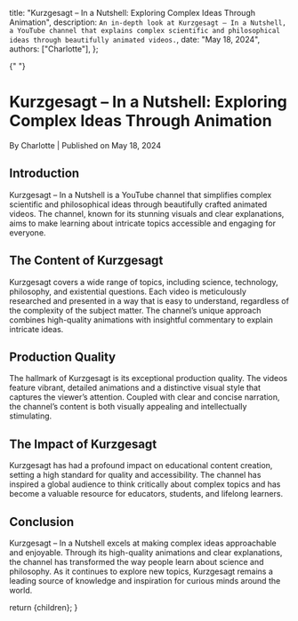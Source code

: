 
  title:
    "Kurzgesagt – In a Nutshell: Exploring Complex Ideas Through Animation",
  description: `An in-depth look at Kurzgesagt – In a Nutshell, a YouTube channel that explains complex scientific and philosophical ideas through beautifully animated videos.`,
  date: "May 18, 2024",
  authors: ["Charlotte"],
};

{" "}

<h1>Kurzgesagt – In a Nutshell: Exploring Complex Ideas Through Animation</h1>
<div className="text-sm text-gray-500 dark:text-gray-400">
  By Charlotte | Published on May 18, 2024
</div>
<section id="introduction">
  <h2>Introduction</h2>
  <span>
    Kurzgesagt – In a Nutshell is a YouTube channel that simplifies complex
    scientific and philosophical ideas through beautifully crafted animated
    videos. The channel, known for its stunning visuals and clear explanations,
    aims to make learning about intricate topics accessible and engaging for
    everyone.
  </span>
</section>
<section id="the-content-of-kurzgesagt">
  <h2>The Content of Kurzgesagt</h2>
  <span>
    Kurzgesagt covers a wide range of topics, including science, technology,
    philosophy, and existential questions. Each video is meticulously researched
    and presented in a way that is easy to understand, regardless of the
    complexity of the subject matter. The channel’s unique approach combines
    high-quality animations with insightful commentary to explain intricate
    ideas.
  </span>
</section>
<section id="production-quality">
  <h2>Production Quality</h2>
  <span>
    The hallmark of Kurzgesagt is its exceptional production quality. The videos
    feature vibrant, detailed animations and a distinctive visual style that
    captures the viewer’s attention. Coupled with clear and concise narration,
    the channel’s content is both visually appealing and intellectually
    stimulating.
  </span>
</section>
<section id="the-impact-of-kurzgesagt">
  <h2>The Impact of Kurzgesagt</h2>
  <span>
    Kurzgesagt has had a profound impact on educational content creation,
    setting a high standard for quality and accessibility. The channel has
    inspired a global audience to think critically about complex topics and has
    become a valuable resource for educators, students, and lifelong learners.
  </span>
</section>
<section id="conclusion">
  <h2>Conclusion</h2>
  <span>
    Kurzgesagt – In a Nutshell excels at making complex ideas approachable and
    enjoyable. Through its high-quality animations and clear explanations, the
    channel has transformed the way people learn about science and philosophy.
    As it continues to explore new topics, Kurzgesagt remains a leading source
    of knowledge and inspiration for curious minds around the world.
  </span>
</section>

  return <MdxLayout>{children}</MdxLayout>;
}
